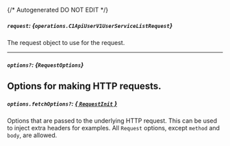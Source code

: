 {/* Autogenerated DO NOT EDIT  */}

##### `request`: *{`operations.C1ApiUserV1UserServiceListRequest`}*
The request object to use for the request.

<Collapsible openLabel={Labels.showProperties} closeLabel={Labels.hideProperties}>
  <C1ApiUserV1UserServiceListRequest />
</Collapsible>

---
##### `options?`: *{`RequestOptions`}*
Options for making HTTP requests.
---
##### `options.fetchOptions?`: [*{ `RequestInit` }*](https://developer.mozilla.org/en-US/docs/Web/API/Request/Request#options)
Options that are passed to the underlying HTTP request. This can be used to inject extra headers for examples. All `Request` options, except `method` and `body`, are allowed.

